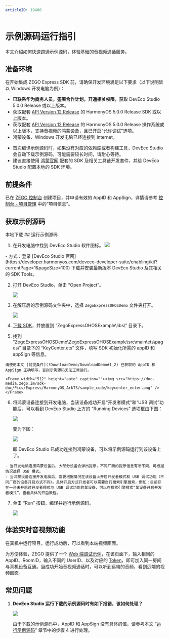 ```yaml
---
articleID: 19408
---
```

# 示例源码运行指引

本文介绍如何快速跑通示例源码，体验基础的音视频通话服务。

## 准备环境

在开始集成 ZEGO Express SDK 前，请确保开发环境满足以下要求（以下说明皆以 Windows 开发电脑为例）：

- **已联系华为商务人员，签署合作计划，开通相关权限**，获取 DevEco Studio 5.0.0 Release 或以上版本。
- 获取配套 [API Version 12 Release](https://developer.huawei.com/consumer/cn/doc/harmonyos-references-V5/development-intro-api-V5?catalogVersion=V5) 的 HarmonyOS 5.0.0 Release SDK 或以上版本。
- 获取配套 [API Version 12 Release](https://developer.huawei.com/consumer/cn/doc/harmonyos-references-V5/development-intro-api-V5?catalogVersion=V5) 的 HarmonyOS 5.0.0 Release 操作系统或以上版本，支持音视频的鸿蒙设备，且已开启“允许调试”选项。
- 鸿蒙设备、Windows 开发电脑已经连接到 Internet。

<Note title="说明">


- 首次编译示例源码时，如果没有对应的依赖库或者构建工具，DevEco Studio 会自动下载示例源码，可能需要较长时间，请耐心等待。
- 建议直接使用 [鸿蒙官网](https://developer.huawei.com/consumer/cn/) 配套的 SDK 及相关工具链开发套件，并给 DevEco Studio 配置本地的 SDK 环境。

</Note>



## 前提条件

已在 [ZEGO 控制台](https://console.zego.im) 创建项目，并申请有效的 AppID 和 AppSign，详情请参考 [控制台 - 项目管理](/console/project-info) 中的“项目信息”。

## 获取示例源码
<Card title="示例源码" href="https://artifact-demo.zego.im/express/example/video/ohos_ets/ZegoExpressDemo_ohos_ets.zip" target="_blank">
本地下载
</Card>
## 运行示例源码

1. 在开发电脑中找到 DevEco Studio 软件图标。
   <Frame width="512" height="auto" caption=""><img src="https://doc-media.zego.im/sdk-doc/Pics/HarmonyOS/ExpressSDK/SampleRunningGuide/open_deveco_studio.png" /></Frame>

  <Accordion title="在开发电脑上安装 DevEco Studio 的方式" defaultOpen="false">
- 方式：登录 [DevEco Studio 官网](https://developer.harmonyos.com/deveco-developer-suite/enabling/kit?currentPage=1&pageSize=100) 下载并安装最新版本 DevEco Studio 及其相关的 SDK Tools。
</Accordion>

2. 打开 DevEco Studio，单击 “Open Project”。

    <Frame width="512" height="auto" caption=""><img src="https://doc-media.zego.im/sdk-doc/Pics/Express/HarmonyOS_ArkTS/sample_code/open_deveco_studio_win.png" /></Frame>

3. 在解压后的示例源码文件夹中，选择 `ZegoExpressOHOSDemo` 文件夹打开。

    <Frame width="512" height="auto" caption=""><img src="https://doc-media.zego.im/sdk-doc/Pics/Express/HarmonyOS_ArkTS/sample_code/open_demo_project.png" /></Frame>
4. [下载 SDK](!DownloadSDK/DownloadSDK)，并放置到 “ZegoExpressOHOSExample\libs\” 目录下。
5. 找到 “ZegoExpressOHOSDemo\ZegoExpressOHOSExample\src\main\ets\pages\” 目录下的 “KeyCenter.ets” 文件，填写 SDK 初始化所需的 appID 和 appSign 等信息。

<Warning title="注意">


    请使用本文 [前提条件](!DownloadDemo/DownloadDemo#1_2) 已获取的 AppID 和 AppSign 正确填写，否则示例源码无法正常运行。

</Warning>



    <Frame width="512" height="auto" caption=""><img src="https://doc-media.zego.im/sdk-doc/Pics/Express/HarmonyOS_ArkTS/sample_code/keycenter_enter.png" /></Frame>

6. 将鸿蒙设备连接到开发电脑，当该设备成功开启“开发者模式”和“USB 调试”功能后，可以看到 DevEco Studio 上方的 “Running Devices” 选项框由下图：

    <Frame width="512" height="auto" caption=""><img src="https://doc-media.zego.im/sdk-doc/Pics/Express/HarmonyOS_ArkTS/sample_code/deveco_no_device.png" /></Frame>

    变为下图：

    <Frame width="512" height="auto" caption=""><img src="https://doc-media.zego.im/sdk-doc/Pics/Express/HarmonyOS_ArkTS/sample_code/deveco_device_list.png" /></Frame>

    即 DevEco Studio 已成功连接到鸿蒙设备，可以将示例源码运行到该设备上了。

<Note title="说明">


    - 当开发电脑连接鸿蒙设备后，大部分设备会弹出提示，不同厂商的提示信息有所不同，可根据情况选择 USB 模式。
    - 当鸿蒙设备连接开发电脑后，需要根据情况在该设备上开启开发者模式和 USB 调试功能（不同厂商的设备开启方式不同）。具体开启方式开发者可以需要自行搜索引擎搜索，例如：目前存在一台未开启过开发者模式与 USB 调试功能的某设备，可以在搜索引擎搜索“某设备开启开发者模式”，查看具体的开启教程。

</Note>



7. 单击 “Run” 按钮，编译并运行示例源码。

    <Frame width="512" height="auto" caption=""><img src="https://doc-media.zego.im/sdk-doc/Pics/Express/HarmonyOS_ArkTS/sample_code/deveco_device_run.png" /></Frame>

## 体验实时音视频功能

在真机中运行项目，运行成功后，可以看到本端视频画面。

为方便体验，ZEGO 提供了一个 [Web 端调试示例](https://zegodev.github.io/zego-express-webrtc-sample/assistDev/index.html)，在该页面下，输入相同的 AppID、RoomID，输入不同的 UserID、以及对应的 [Token](/console/development-assistance/temporary-token)，即可加入同一房间与真机设备互通。当成功开始音视频通话时，可以听到远端的音频，看到远端的视频画面。


## 常见问题

1. **DevEco Studio 运行下载的示例源码时有如下报错，该如何处理？**

    <Frame width="512" height="auto" caption=""><img src="https://doc-media.zego.im/sdk-doc/Pics/Express/HarmonyOS_ArkTS/sample_code/deveco_no_sign_error.png" /></Frame>

    由于下载的示例源码中，AppID 和 AppSign 没有具体的值，请参考本文 “[运行示例源码](!DownloadDemo/DownloadDemo#1_3)” 章节中的步骤 4 进行处理。
